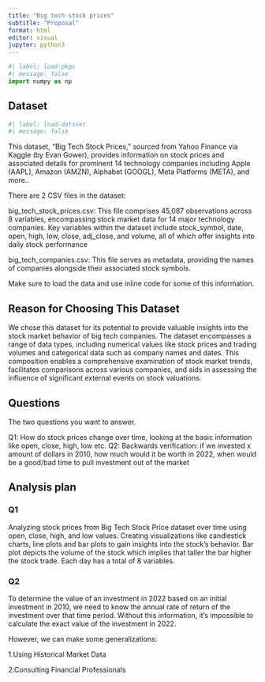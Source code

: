 ```yaml
---
title: "Big tech stock prices"
subtitle: "Proposal"
format: html
editor: visual
jupyter: python3
---
```


```python
#| label: load-pkgs
#| message: false
import numpy as np
```

## Dataset

```python
#| label: load-dataset
#| message: false
```

This dataset, "Big Tech Stock Prices," sourced from Yahoo Finance via Kaggle (by Evan Gower), provides information on stock prices and associated details for prominent 14 technology companies including Apple (AAPL), Amazon (AMZN), Alphabet (GOOGL), Meta Platforms (META), and more..

There are 2 CSV files in the dataset:

big_tech_stock_prices.csv: This file comprises 45,087 observations across 8 variables, encompassing stock market data for 14 major technology companies. Key variables within the dataset include stock_symbol, date, open, high, low, close, adj_close, and volume, all of which offer insights into daily stock performance

big_tech_companies.csv: This file serves as metadata, providing the names of companies alongside their associated stock symbols.

Make sure to load the data and use inline code for some of this information.

## Reason for Choosing This Dataset

We chose this dataset for its potential to provide valuable insights into the stock market behavior of big tech companies. The dataset encompasses a range of data types, including numerical values like stock prices and trading volumes and categorical data such as company names and dates. This composition enables a comprehensive examination of stock market trends, facilitates comparisons across various companies, and aids in assessing the influence of significant external events on stock valuations.

## Questions

The two questions you want to answer.

Q1:  How do stock prices change over time, looking at the basic information like open, close, high, low etc.
Q2:  Backwards verification: if we invested x amount of dollars in 2010, how much would it be worth in 2022, when would be a good/bad time to pull investment out of the market

## Analysis plan


### Q1
Analyzing stock prices from Big Tech Stock Price dataset over time using open, close, high, and low values. Creating visualizations like candlestick charts, line plots and bar plots to gain insights into the stock's behavior. Bar plot depicts the volume of the stock which implies that taller the bar higher the stock trade. Each day has a total of 8 variables.

### Q2
To determine the value of an investment in 2022 based on an initial investment in 2010, we need to know the annual rate of return of the investment over that time period. Without this information, it's impossible to calculate the exact value of the investment in 2022.

However, we can make some generalizations:

1.Using Historical Market Data

2.Consulting Financial Professionals
